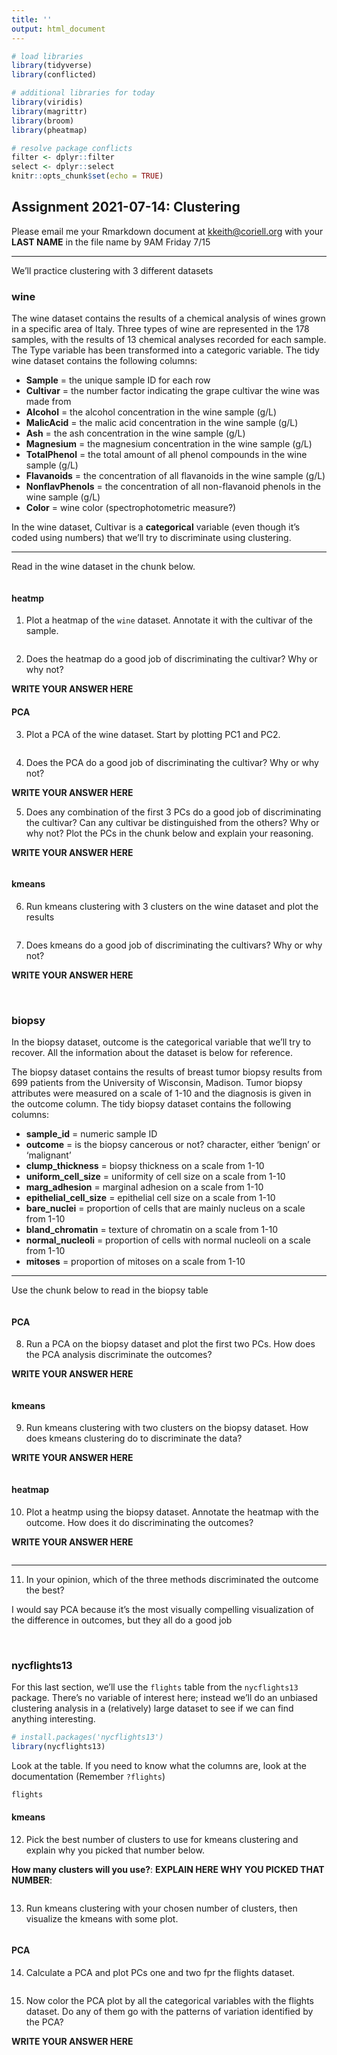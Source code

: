 ```yaml
---
title: ''
output: html_document
---
```


```r
# load libraries
library(tidyverse)
library(conflicted)

# additional libraries for today
library(viridis)
library(magrittr)
library(broom)
library(pheatmap)

# resolve package conflicts
filter <- dplyr::filter
select <- dplyr::select
knitr::opts_chunk$set(echo = TRUE)
```

## Assignment 2021-07-14: Clustering

Please email me your Rmarkdown document at <kkeith@coriell.org> with your **LAST NAME** in the file name by 9AM Friday 7/15

---

We'll practice clustering with 3 different datasets

### wine

The wine dataset contains the results of a chemical analysis of wines grown in a specific area of Italy. Three types of wine are represented in the 178 samples, with the results of 13 chemical analyses recorded for each sample. The Type variable has been transformed into a categoric variable. The tidy wine dataset contains the following columns:

- **Sample** = the unique sample ID for each row
- **Cultivar** = the number factor indicating the grape cultivar the wine was made from
- **Alcohol** = the alcohol concentration in the wine sample (g/L)
- **MalicAcid** = the malic acid concentration in the wine sample (g/L)
- **Ash** = the ash concentration in the wine sample (g/L)
- **Magnesium** = the magnesium concentration in the wine sample (g/L)
- **TotalPhenol** = the total amount of all phenol compounds in the wine sample (g/L)
- **Flavanoids** = the concentration of all flavanoids in the wine sample (g/L)
- **NonflavPhenols** = the concentration of all non-flavanoid phenols in the wine sample (g/L)
- **Color** = wine color (spectrophotometric measure?)

In the wine dataset, Cultivar is a **categorical** variable (even though it's coded using numbers) that we'll try to discriminate using clustering.

---

Read in the wine dataset in the chunk below.

```r

```

#### heatmp

1. Plot a heatmap of the `wine` dataset. Annotate it with the cultivar of the sample.

```r

```

2. Does the heatmap do a good job of discriminating the cultivar? Why or why not?

**WRITE YOUR ANSWER HERE**

#### PCA

3. Plot a PCA of the wine dataset. Start by plotting PC1 and PC2.

```r

```

4. Does the PCA do a good job of discriminating the cultivar? Why or why not?

**WRITE YOUR ANSWER HERE**

5. Does any combination of the first 3 PCs do a good job of discriminating the cultivar? Can any cultivar be distinguished from the others? Why or why not? Plot the PCs in the chunk below and explain your reasoning.

**WRITE YOUR ANSWER HERE**

```r

```

#### kmeans

6. Run kmeans clustering with 3 clusters on the wine dataset and plot the results

```r

```

7. Does kmeans do a good job of discriminating the cultivars? Why or why not?

**WRITE YOUR ANSWER HERE**

<br>

### biopsy

In the biopsy dataset, outcome is the categorical variable that we'll try to recover. All the information about the dataset is below for reference.

The biopsy dataset contains the results of breast tumor biopsy results from 699 patients from the University of Wisconsin, Madison. Tumor biopsy attributes were measured on a scale of 1-10 and the diagnosis is given in the outcome column. The tidy biopsy dataset contains the following columns:

- **sample_id** = numeric sample ID
- **outcome** = is the biopsy cancerous or not? character, either 'benign' or 'malignant'
- **clump_thickness** = biopsy thickness on a scale from 1-10
- **uniform_cell_size** = uniformity of cell size on a scale from 1-10
- **marg_adhesion** = marginal adhesion on a scale from 1-10
- **epithelial_cell_size** = epithelial cell size on a scale from 1-10
- **bare_nuclei** = proportion of cells that are mainly nucleus on a scale from 1-10
- **bland_chromatin** = texture of chromatin on a scale from 1-10
- **normal_nucleoli** = proportion of cells with normal nucleoli on a scale from 1-10
- **mitoses** = proportion of mitoses on a scale from 1-10

---

Use the chunk below to read in the biopsy table

```r

```

#### PCA

8. Run a PCA on the biopsy dataset and plot the first two PCs. How does the PCA analysis discriminate the outcomes?

**WRITE YOUR ANSWER HERE**

```r

```

#### kmeans

9. Run kmeans clustering with two clusters on the biopsy dataset. How does kmeans clustering do to discriminate the data?

**WRITE YOUR ANSWER HERE**

```r

```

#### heatmap

10. Plot a heatmp using the biopsy dataset. Annotate the heatmap with the outcome. How does it do discriminating the outcomes?

**WRITE YOUR ANSWER HERE**

```r

```

---

11. In your opinion, which of the three methods discriminated the outcome the best?

I would say PCA because it's the most visually compelling visualization of the difference in outcomes, but they all do a good job 

<br>

### nycflights13

For this last section, we'll use the `flights` table from the `nycflights13` package. There's no variable of interest here; instead we'll do an unbiased clustering analysis in a (relatively) large dataset to see if we can find anything interesting.

```r
# install.packages('nycflights13')
library(nycflights13)
```

Look at the table. If you need to know what the columns are, look at the documentation (Remember `?flights`)

```r
flights
```

#### kmeans

12. Pick the best number of clusters to use for kmeans clustering and explain why you picked that number below.

**How many clusters will you use?**: 
**EXPLAIN HERE WHY YOU PICKED THAT NUMBER**: 

```r

```

13. Run kmeans clustering with your chosen number of clusters, then visualize the kmeans with some plot.

```r

```

#### PCA

14. Calculate a PCA and plot PCs one and two fpr the flights dataset.

```r

```

15. Now color the PCA plot by all the categorical variables with the flights dataset. Do any of them go with the patterns of variation identified by the PCA?

**WRITE YOUR ANSWER HERE**

```r

```





